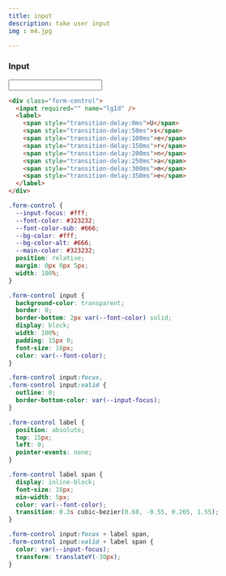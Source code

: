```yaml
---
title: input
description: take user input
img : m4.jpg

---
```



### Input

<Preview>
<div class="preview-component-wrapper-wrapper">
<div class="preview-component-wrapper" >
<Input />
</div>
</div>

```html
<div class="form-control">
  <input required="" name="lgId" />
  <label>
    <span style="transition-delay:0ms">U</span>
    <span style="transition-delay:50ms">s</span>
    <span style="transition-delay:100ms">e</span>
    <span style="transition-delay:150ms">r</span>
    <span style="transition-delay:200ms">n</span>
    <span style="transition-delay:250ms">a</span>
    <span style="transition-delay:300ms">m</span>
    <span style="transition-delay:350ms">e</span>
  </label>
</div>
```

```css
.form-control {
  --input-focus: #fff;
  --font-color: #323232;
  --font-color-sub: #666;
  --bg-color: #fff;
  --bg-color-alt: #666;
  --main-color: #323232;
  position: relative;
  margin: 0px 0px 5px;
  width: 100%;
}

.form-control input {
  background-color: transparent;
  border: 0;
  border-bottom: 2px var(--font-color) solid;
  display: block;
  width: 100%;
  padding: 15px 0;
  font-size: 18px;
  color: var(--font-color);
}

.form-control input:focus,
.form-control input:valid {
  outline: 0;
  border-bottom-color: var(--input-focus);
}

.form-control label {
  position: absolute;
  top: 15px;
  left: 0;
  pointer-events: none;
}

.form-control label span {
  display: inline-block;
  font-size: 18px;
  min-width: 5px;
  color: var(--font-color);
  transition: 0.3s cubic-bezier(0.68, -0.55, 0.265, 1.55);
}

.form-control input:focus + label span,
.form-control input:valid + label span {
  color: var(--input-focus);
  transform: translateY(-30px);
}
```

</Preview>
